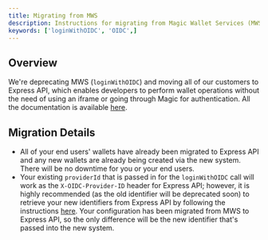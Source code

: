 ```yaml
---
title: Migrating from MWS
description: Instructions for migrating from Magic Wallet Services (MWS) to Express API for wallet operations.
keywords: ['loginWithOIDC', 'OIDC',]
---
```


## Overview

We're deprecating MWS (`loginWithOIDC`) and moving all of our customers to Express API, which enables developers to perform wallet operations without the need of using an iframe or going through Magic for authentication. All the documentation is available [here](/api-wallets/express-api/overview).

## Migration Details

- All of your end users' wallets have already been migrated to Express API and any new wallets are already being created via the new system. There will be no downtime for you or your end users.
- Your existing `providerId` that is passed in for the `loginWithOIDC` call will work as the `X-OIDC-Provider-ID` header for Express API; however, it is highly recommended (as the old identifier will be deprecated soon) to retrieve your new identifiers from Express API by following the instructions [here](/api-wallets/express-api/identity-provider#get-identity-providers). Your configuration has been migrated from MWS to Express API, so the only difference will be the new identifier that's passed into the new system.